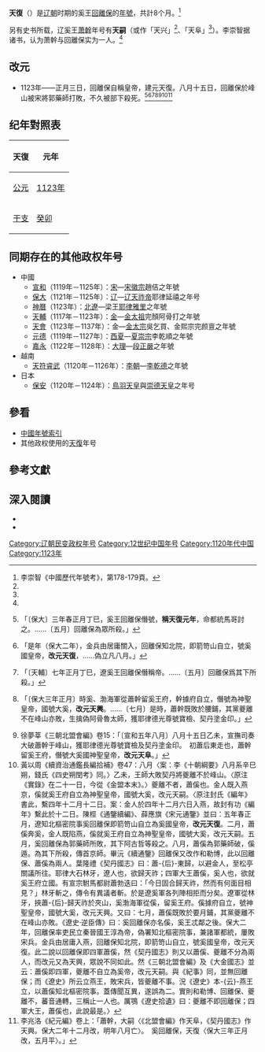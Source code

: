 {{Eranamebox|年号=天復
|起讫时间= 1123年正月－八月
|政权= 回奚
|帝王= 奚王[[回離保|回離保]]
|历时= 8个月
|timeline= <timeline>
ImageSize  = width:200 height:50
PlotArea   = width:180 height:30 left:10 bottom:20
TimeAxis   = orientation:horizontal
DateFormat = yyyy
Period     = from:916 till:1125
AlignBars  = early
ScaleMajor = increment:50 start:916
Colors =
  id:canvas value:rgb(1,1,0.85)
BackgroundColors = canvas:canvas
PlotData =
  width:15 color:black
  bar:era from:start till:end
  bar:era from:1123 till:1123 color:red
</timeline>
|说明= <span style="color: red;">天復</span>在辽朝的位置
}}
'''天復'''（{{kj|1123年|正月||八月}}）是[[辽朝|辽朝]]时期的奚王[[回離保|回離保]]的[[年號|年號]]，共計8个月。<ref name="李崇智">李崇智《中國歷代年號考》，第178-179頁。</ref>

另有史书所载，辽奚王[[萧幹|萧幹]]年号有'''天嗣'''（或作「天兴」<ref name="葉隆禮"/>、「天阜」<ref name="徐夢莘"/>）。李崇智据诸书，认为萧幹与回離保实为一人。<ref name="李崇智"/>

==改元==
*1123年——正月三日，回離保自稱皇帝，建元天復。八月十五日，回離保於峰山被宋將郭藥師打敗，不久被部下殺死。<ref>{{cite wikisource|title=遼史本紀第二十九天祚三|last=脫脫|wslink=zh:遼史/卷29}}「〔保大〕三年春正月丁巳，奚王回離保僭號，'''稱天復元年'''，命都統馬哥討之。……〔五月〕回離保為眾所殺。」</ref><ref>{{cite wikisource|title=遼史列傳第四十四逆臣下|last=脫脫|wslink=zh:遼史/卷114}}「是年（保大二年），金兵由居庸關入，回離保知北院，即箭笴山自立，號奚國皇帝，'''改元天復'''，……偽立凡八月。」</ref><ref>{{cite wikisource|title=金史本紀第二太祖|last=脫脫|wslink=zh:金史/卷2}}「〔天輔〕七年正月丁巳，遼奚王回離保僭稱帝。……〔五月〕回離保爲其下所殺。」</ref><ref name="葉隆禮">{{cite wikisource|title=契丹國志卷之十二天祚皇帝下|last=葉隆禮|wslink=zh:契丹國志/卷12}}「〔保大三年正月〕時奚、渤海軍從蕭幹留奚王府，幹據府自立，僭號為神聖皇帝，國號大奚，'''改元天興'''。……〔七月〕是時，蕭幹既敗於腰鋪，其黨夔離不在峰山亦敗，生擒偽阿骨魯太師，獲耶律德光尊號寶檢、契丹塗金印。」</ref><ref name="徐夢莘">徐夢莘《三朝北盟會編》卷15：「〔宣和五年八月〕八月十五日乙未，宣撫司奏大破蕭幹于峰山，獲耶律德光尊號寶檢及契丹塗金印。　初蕭后東走也，蕭幹留奚王府，僭號大奚國神聖皇帝，'''改元天阜'''。」</ref><ref>黃以周《續資治通鑑長編拾補》卷47：八月〈案：李《十朝綱要》八月系辛巳朔，錢氏《四史朔閏考》同。〉乙未，王師大敗契丹將夔離不於峰山。〈原注《實錄》在二十一日，今從《金盟本末》。〉夔離不者，蕭傒也。金人既入燕京，傒就奚王府自立為神聖皇帝，國號大奚，改元天嗣。〈原注封氏《編年》書此，繫四年十二月十二日。案：金人於四年十二月六日入燕，故封有功《編年》繫此於十二日。陳桱《通鑒續編》、薛應旗《宋元通鑒》並曰：五年春正月，遼知北樞密院事奚回離保即箭笴山自立為奚國皇帝，'''改元天復'''。二月，蕭傒奔奚，金人既陷燕，傒就奚王府自立為神聖皇帝，國號大奚，改元天嗣。五月，奚回離保為郭藥師所敗，其下阿古哲等殺之。八月，蕭傒為郭藥師破，傒遁。為其下所殺，傳首京師。畢沅《續通鑒》回離保又改作和勒博，此以回離保、蕭傒為兩人。葉隆禮《契丹國志》曰：蕭-{后}-東歸，以避金人，至松亭關議所往。耶律大石林牙，遼人也，欲歸天祚；四軍大王蕭傒，奚人也，欲就奚王府立國。有宣宗駙馬都尉蕭勃迭曰：「今日固合歸天祚，然而有何面目相見？」林牙斬之，傳令有異議者斬。於是遼奚軍各列陣相拒而分矣。遼軍從林牙，挾蕭-{后}-歸天祚於夾山，奚渤海軍從傒，留奚王府。傒據府自立，號神聖皇帝，國號大奚，改元天興。又曰：七月，蕭傒既敗於要月鋪，其黨夔離不在峰山亦敗。《遼史·逆臣傳》曰：奚回離保亦名傒，奚王忒鄰之後。保大二年，回離保率吏民立秦晉國王淳為帝，偽署知北樞密院事，兼諸軍都統，屢敗宋兵。金兵由居庸入燕，回離保知北院，即箭笴山自立，號奚國皇帝，改元天復。此二說以回離保即四軍蕭傒，然《契丹國志》則又以蕭傒、夔離不分為兩人，而改元又為天興，眾說不同如此。然《三朝北盟會編》及《大金國志》並云：蕭傒即四軍，夔離不自立為奚帝，改元天嗣。與《紀事》同，並無回離保；而《遼史》所云立燕王，敗宋兵，皆夔離不事。況《遼史》本-{云}-燕王立，以蕭傒知北樞密院事。蓋傳聞互異，遂誤為二。實則和勒博、回離保、夔離不，蕃音通轉，三稱止一人也。厲鶚《遼史拾遺》曰：夔離不即回離保；四軍大王，蕭傒也，此說最是。〉</ref><ref>李兆洛《紀元編》卷上：「蕭幹，大嗣〈《北盟會編》作天阜，《契丹國志》作天興。保大二年十二月改，明年八月亡〉。　奚回離保，天復〈保大三年正月改，五月平〉。」</ref>

==纪年對照表==
{| class="wikitable"  style="text-align:center;"
!天復!!元年
|-
![[公元|公元]]
|[[1123年|1123年]]
|-
![[干支|干支]]
|[[癸卯|癸卯]]
|}

==同期存在的其他政权年号==
*中國
**[[宣和_(北宋)|宣和]]（1119年－1125年）：[[北宋|宋]]—[[宋徽宗|宋徽宗]]趙佶之年號
**[[保大_(辽朝)|保大]]（1121年－1125年）：[[遼朝|辽]]—[[辽天祚帝|辽天祚帝]]耶律延禧之年号
**[[神曆|神曆]]（1123年）：[[遼_(耶律雅里)|北遼]]—梁王[[耶律雅里|耶律雅里]]之年號
**[[天輔_(金朝)|天輔]]（1117年－1123年）：[[金朝|金]]—[[金太祖|金太祖]]完顏阿骨打之年號
**[[天會_(金朝)|天會]]（1123年－1137年）：金—[[金太宗|金太宗]]吳乞買、金熙宗完颜亶之年號
**[[元德|元德]]（1119年－1127年）：[[西夏|西夏]]—[[夏崇宗|夏崇宗]]李乾順之年號
**[[嘉永_(大理)|嘉永]]（1122年－1128年）：[[大理國|大理]]—[[段正嚴|段正嚴]]之年號
*越南
**[[天符睿武|天符睿武]]（1120年－1126年）：[[李朝_(越南)|李朝]]—[[李乾德|李乾德]]之年號
*日本
**[[保安_(日本)|保安]]（1120年－1124年）：[[鳥羽天皇|鳥羽天皇]]與[[崇德天皇|崇德天皇]]之年号

==參看==
*[[中国年号列表#遼|中國年號索引]]
*其他政权使用的[[天復|天復]]年号

==參考文獻==
{{Reflist}}

==深入閱讀==
<div>
*{{Cite book|author=[[李崇智|李崇智]]|title=中國歷代年號考|format=|url=|date=2004年12月|publisher=中華書局|location=北京|id=ISBN 7101025129}}
*{{Cite book|author=[[鄧洪波|鄧洪波]]|title=東亞歷史年表|format=pdf|url=http://www.eastasia.ntu.edu.tw/chinese/05_a04.htm|date=2005年3月|publisher=國立臺灣大學東亞經典與文化研究計劃|location=臺北|id=ISBN 9789860005189|access-date=2021-11-28|archive-date=2007-08-25|archive-url=https://web.archive.org/web/20070825002742/http://www.eastasia.ntu.edu.tw/chinese/05_a04.htm}}
</div>

{{遼朝年號}}

[[Category:辽朝民变政权年号|Category:辽朝民变政权年号]]
[[Category:12世纪中国年号|Category:12世纪中国年号]]
[[Category:1120年代中国|Category:1120年代中国]]
[[Category:1123年|Category:1123年]]